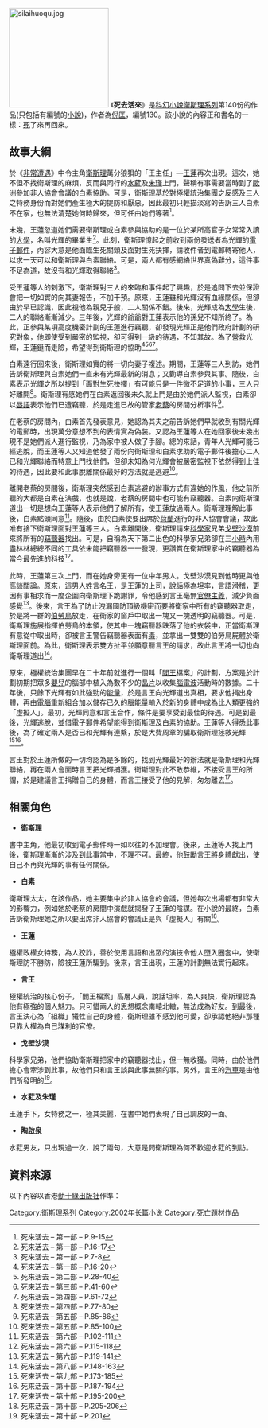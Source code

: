 [[File:silaihuoqu.jpg|200px]]
《'''死去活來'''》是[[科幻小說|科幻小說]][[衛斯理系列|衛斯理系列]]第140份的作品(只包括有編號的[[小說|小說]])，作者為[[倪匡|倪匡]]，編號130。該小說的內容正和書名的一樣：[[死亡|死]]了來再回來。

==故事大綱==

於《[[非常遭遇|非常遭遇]]》中令主角[[衛斯理|衛斯理]]萬分狼狽的「王主任」—[[王蓮|王蓮]]再次出現。這次，她不但不找衛斯理的麻煩，反而與同行的[[水葒|水葒]]及[[朱瑾_(衛斯理系列)|朱瑾]]上門，聲稱有事需要當時到了[[歐洲|歐洲]]參加[[非人協會|非人協會]]會議的[[白素|白素]]協助。可是，衛斯理基於對極權統治集團之反感及三人之特務身份而對她們產生極大的提防和厭惡，因此最初只輕描淡寫的告訴三人白素不在家，也無法清楚她何時歸來，但可任由她們等著<ref>死來活去 – 第一部 – P.9-15</ref>。

未幾，王蓮忽道她們需要衛斯理或白素參與協助的是一位於某所高官子女常常入讀的[[大學|大學]]，名叫光輝的畢業生<ref>死來活去 – 第一部 – P.16-17</ref>。此刻，衛斯理憶起之前收到兩份發送者為光輝的[[電子郵件|電子郵件]]，內容大意是他面臨生死關頭及面對生死抉擇，請收件者到電郵轉寄他人，以求一天可以和衛斯理與白素聯絡。可是，兩人都有感網絡世界真偽難分，這件事不足為道，故沒有和光輝取得聯絡<ref>死來活去 – 第一部 – P.7-8</ref>。

受王蓮等人的刺激下，衛斯理對三人的來臨和事件起了興趣，於是追問下去並保證會把一切如實的向其妻報告，不加干預。原來，王蓮雖和光輝沒有血緣關係，但卻由於早已認識，因此視他為親兒子般，二人關係不錯。後來，光輝成為[[大學|大學]]生後，二人的聯絡漸漸減少。三年後，光輝的爺爺對王蓮表示他的孫兒不知所終了。為此，正參與某項高度機密計劃的王蓮進行竊聽，卻發現光輝正是他們政府計劃的研究對象，他即使受到嚴密的監視，卻可得到一級的待遇，不知其故。為了營救光輝，王蓮鋌而走險，希望得到衛斯理的協助<ref>死來活去 – 第一部 – P.16-20</ref><ref>死來活去 – 第二部 – P.28-40</ref><ref>死來活去 – 第三部 – P.41-60</ref><ref>死來活去 – 第四部 – P.61-72</ref>。

白素遠行回來後，衛斯理如實的將一切向妻子複述。期間，王蓮等三人到訪，她們告訴衛斯理與白素她們一直未有光輝最新的消息；又勸導白素參與其事。隨後，白素表示光輝之所以提到「面對生死抉擇」有可能只是一件微不足道的小事，三人只好離開<ref>死來活去 – 第四部 – P.77-80</ref>。衛斯理有感她們在白素返回後未久就上門是由於她們派人監視，白素卻以[[唇語|唇語]]表示他們已遭竊聽，於是走進已故的管家[[老蔡|老蔡]]的房間分析事件<ref>死來活去 – 第五部 – P.85-86</ref>。

在老蔡的房間內，白素首先發表意見，她認為其夫之前告訴她們早就收到有關光輝的電郵時，出現萬分意想不到的表情實為偽裝。又認為王蓮等人在她回家後未幾出現不是她們派人進行監視，乃為家中被人做了手腳。總的來話，青年人光輝可能已經逃脫，而王蓮等人又知道他發了兩份向衛斯理和白素求助的電子郵件後擔心二人已和光輝聯絡而特意上門找他們，但卻未知為何光輝會被嚴密監視下依然得到上佳的待遇，因此要和此事脫離關係最好的方法就是逃避<ref>死來活去 – 第五部 – P.85-100</ref>。

離開老蔡的房間後，衛斯理突然感到白素逃避的辦事方式有違她的作風，他之前所聽的大都是白素在演戲，也就是說，老蔡的房間中也可能有竊聽器。白素向衛斯理道出一切是想向王蓮等人表示他們了解所有，使王蓮放過兩人。衛斯理理解此事後，白素點頭同意<ref>死來活去 – 第六部 – P.102-111</ref>。隨後，由於白素使要出席於[[荷蘭|荷蘭]]進行的非人協會會議，故此唯有捨下衛斯理面對王蓮等三人。白素離開後，衛斯理請來[[科學家|科學家]]兄弟[[戈壁_(衛斯理系列)|戈壁]][[沙漠_(衛斯理系列)|沙漠]]前來將所有的[[竊聽器|竊聽器]]找出。可是，自稱為天下第二出色的科學家兄弟卻在三[[小時|小時]]內用盡林林總總不同的工具依未能把竊聽器一一發現，更讚賞在衛斯理家中的竊聽器為當今最先進的科技<ref>死來活去 – 第六部 – P.115-118</ref>。

此時，王蓮第三次上門，而在她身旁更有一位中年男人。戈壁沙漠見到他時更與他高談闊論。原來，這男人[[姓氏|姓]]言名王，是王蓮的上司，說話極為坦率，言語滑稽，更因有事相求而一度企圖向衛斯理下跪謝罪，令他感到言王毫無[[官僚主義|官僚主義]]，減少負面感覺<ref>死來活去 – 第六部 – P.119-141</ref>。後來，言王為了防止洩漏國防頂級機密而要將衛家中所有的竊聽器取走，於是將一群的[[伯勞鳥|伯勞鳥]]放走，在衛家的窗戶中取出一塊又一塊透明的竊聽器。可是，衛斯理施展指揮伯勞鳥的本領，使其中一塊竊聽器跌落了他的衣袋中，正當衛斯理有意從中取出時，卻被言王警告竊聽器表面有[[毒|毒]]，並拿出一雙雙的伯勞鳥屍體於衛斯理面前。為此，衛斯理表示雙方扯平並願意聽言王的請求，故此言王將一切也向衛斯理道出<ref>死來活去 – 第八部 – P.148-163</ref>。

原來，極權統治集團早在二十年前就進行一個叫「[[閻羅王|閻王]]檔案」的計劃，方案是於計劃初期把眾多[[嬰兒|嬰兒]]的腦部中植入為數不少的[[晶片|晶片]]以收集[[腦電波|腦電波]]活動時的數據。二十年後，只餘下光輝有如此強勁的[[能量|能量]]，於是言王向光輝道出真相，要求他捐出身體，再由[[電腦|電腦]]重新組合加以儲存已久的腦能量輸入於新的身體中成為比人類更強的「虛擬人」。最初，光輝同意和言王合作，條件是要享受到最佳的待遇。可是到最後，光輝逃脫，並借電子郵件希望能得到衛斯理及白素的協助。王蓮等人得悉此事後，為了確定兩人是否已和光輝有連繫，於是大費周章的騙取衛斯理拯救光輝<ref>死來活去 – 第九部 – P.173-185</ref><ref>死來活去 – 第十部 – P.187-194</ref>。

言王對於王蓮所做的一切均認為是多餘的，找到光輝最好的辦法就是衛斯理和光輝聯絡，再在兩人會面時言王把光輝捕獲。衛斯理對此不敢恭維，不接受言王的所謂，於是建議言王捐贈自己的身體，而言王接受了他的見解，匆匆離去<ref>死來活去 – 第十部 – P.195-200</ref>。

==相關角色==
*'''衛斯理'''
書中主角，他最初收到電子郵件時一如以往的不加理會。後來，王蓮等人找上門後，衛斯理漸漸的涉及到此事當中，不理不可。最終，他鼓勵言王將身體獻出，使自己不再與光輝的事有任何關係。

*'''白素'''
衛斯理太太，在該作品，她主要集中於非人協會的會議，但她每次出場都有非常大的影響力，例如她於老蔡的房間中演戲就揭發了王蓮的陰謀。在小說的最終，白素告訴衛斯理她之所以要出席非人協會的會議正是與「虛擬人」有關<ref>死來活去 – 第十部 – P.205-206</ref>。

*'''王蓮'''
極權政權女特務，為人狡詐，善於使用言語和出眾的演技令他人墮入圈套中，使衛斯理防不勝防，險被王蓮所騙到。後來，言王出現，王蓮的計劃無法實行起來。

*'''言王'''
極權統治的核心份子，「閻王檔案」高層人員，說話坦率，為人爽快，衛斯理認為他有極強的個人魅力。只可惜兩人的思想概念南轅北轍，無法成為好友。到最後，言王決心為「組織」犧牲自己的身體，衛斯理雖不感到他可愛，卻承認他絕非那種只靠大權為自己謀利的官僚。

*'''戈壁沙漠'''
科學家兄弟，他們協助衛斯理把家中的竊聽器找出，但一無收獲。同時，由於他們擔心會牽涉到此事，故他們只和言王談與此事無關的事。另外，言王的[[汽車|汽車]]是由他們所發明的<ref>死來活去 – 第十部 – P.201</ref>。

*'''水葒及朱瑾'''
王蓮手下，女特務之一，極其美麗，在書中她們表現了自己調皮的一面。

*'''陶啟泉'''
水葒男友，只出現過一次，說了兩句，大意是問衛斯理為何不歡迎水葒的到訪。

==資料來源==
以下內容以香港[[勤十綠出版社|勤十綠出版社]]作準：
{{reflist|3}}

{{s-start}}
{{s-bef | before=129 [[須彌芥子|須彌芥子]]}}
{{s-ttl | title=衛斯理系列（按編號） | years=130}}
{{s-aft | after=131 [[只限老友|只限老友]]}}
{{end box}}

{{衛斯理系列}}

[[Category:衛斯理系列|Category:衛斯理系列]]
[[Category:2002年长篇小说|Category:2002年长篇小说]]
[[Category:死亡題材作品|Category:死亡題材作品]]